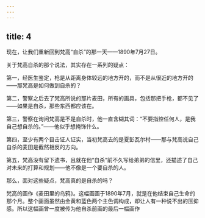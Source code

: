 ```yaml
---
---
---
```

title: 4
---



现在，让我们重新回到梵高“自杀”的那一天——1890年7月27日。

关于梵高自杀的那个说法，其实存在一系列的疑点：

第一，经医生鉴定，枪是从距离身体较远的地方开的，而不是从很近的地方开的——那梵高是如何做到自杀的？

第二，警察之后去了梵高所说的那片麦田，所有的画具，包括那把手枪，都不见了——如果是自杀，那些东西都应该在。

第三，警察在询问梵高是不是自杀时，他一直含糊其词：“不要指控任何人，是我自己想自杀的。”——他似乎想掩饰什么。

第四，至少有两个目击证人证实，当初梵高去的是夏彭瓦尔村——那与梵高说自己自杀的麦田是截然相反的方向。

第五，梵高没有留下遗书，且就在他“自杀”前不久写给弟弟的信里，还描述了自己对未来的打算和规划——他不像是一个要自杀的人。

那么，面对这些疑点，梵高真的是自杀的吗？

梵高的画作《麦田里的乌鸦》。这幅画画于1890年7月，就是在他结束自己生命的那个月。整个画面虽然由金黄和蓝色两个主色调构成，却让人有一种说不出的压抑感。所以这幅画曾一度被传为他自杀前画的最后一幅画作